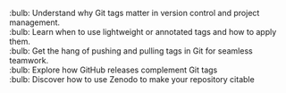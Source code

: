 :bulb: Understand why Git tags matter in version control and project management.<br>\newline{}
:bulb: Learn when to use lightweight or annotated tags and how to apply them.<br>\newline{}
:bulb: Get the hang of pushing and pulling tags in Git for seamless teamwork.<br>\newline{}
:bulb: Explore how GitHub releases complement Git tags<br>\newline{}
:bulb: Discover how to use Zenodo to make your repository citable 
 